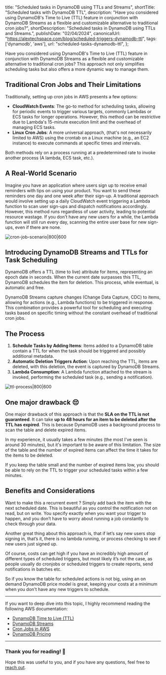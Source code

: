 
  title: "Scheduled tasks in DynamoDB using TTLs and Streams",
  shortTitle: "Scheduled tasks with DynamoDB TTL",
  description: "Have you considered using DynamoDB's Time to Live (TTL) feature in conjunction with DynamoDB Streams as a flexible and customizable alternative to traditional cron jobs?",
  shortDescription: "Scheduled tasks in DynamoDB using TTLs and Streams.",
  publishDate: "02/04/2024",
  canonicalUrl: "https://alextechspace.com/blog/scheduled-triggers-dynamodb-ttl",
  tags: ['dynamodb', 'aws'],
  url: "scheduled-tasks-dynamodb-ttl",
};

Have you considered using DynamoDB's Time to Live (TTL) feature in conjunction with DynamoDB Streams as a flexible and customizable alternative to traditional cron jobs? This approach not only simplifies scheduling tasks but also offers a more dynamic way to manage them.

## Traditional Cron Jobs and Their Limitations

Traditionally, setting up cron jobs in AWS presents a few options:

- **CloudWatch Events**: The go-to method for scheduling tasks, allowing for periodic events to trigger various targets, commonly Lambdas or ECS tasks for longer operations. However, this method can be restrictive due to Lambda's 15-minute execution limit and the overhead of managing ECS tasks.
- **Linux Cron Jobs**: A more universal approach, (that's not necessarily limited to AWS) using the crontab on a Linux machine (e.g., an EC2 instance) to execute commands at specific times and intervals.

Both methods rely on a process running at a predetermined rate to invoke another process (A lambda, ECS task, etc.).

## A Real-World Scenario

Imagine you have an application where users sign up to receive email reminders with tips on using your product. You want to send these reminders one day and one week after their sign-up. A traditional approach would involve setting up a daily CloudWatch event triggering a Lambda function to scan user sign-ups and dispatch notifications accordingly. However, this method runs regardless of user activity, leading to potential resource wastage.
If you don't have any new users for a while, the Lambda function will still run every day, scanning the entire user base for new sign-ups, even if there are none.

![cron-job-scenario|800|600](/cron-job-scenario.png)

## Introducing DynamoDB Streams and TTLs for Task Scheduling

DynamoDB offers a TTL (time to live) attribute for items, representing an epoch date in seconds. When the current date surpasses this TTL, DynamoDB schedules the item for deletion. This process, while eventual, is automatic and free.

DynamoDB Streams capture changes (Change Data Capture, CDC) to items, allowing for actions (e.g., Lambda functions) to be triggered in response. This combination provides a powerful tool for scheduling and executing tasks based on specific timing without the constant overhead of traditional cron jobs.

## The Process

1. **Schedule Tasks by Adding Items**: Items added to a DynamoDB table contain a TTL for when the task should be triggered and possibly additional metadata.
2. **Automatic Deletion Triggers Action**: Upon reaching the TTL, items are deleted, with this deletion, the event is captured by DynamoDB Streams.
3. **Lambda Consumption**: A Lambda function attached to the stream is invoked, performing the scheduled task (e.g., sending a notification).

![ttl-process|800|600](/ttl-process.png)


## One major drawback 😔

One major drawback of this approach is that the **SLA on the TTL is not guaranteed**. It can take **up to 48 hours for an item to be deleted after the TTL has expired**. 
This is because DynamoDB uses a background process to scan the table and delete expired items.

In my experience, it usually takes a few minutes (the most I've seen is around 30 minutes), but it's important to be aware of this limitation.
The size of the table and the number of expired items can affect the time it takes for the items to be deleted.

If you keep the table small and the number of expired items low, you should be able to rely on the TTL to trigger your scheduled tasks within a few minutes.


## Benefits and Considerations

Want to make this a recurrent event ? Simply add back the item with the next scheduled date. This is beautiful as you control the notification not on read, but on write. You specify exactly when you want your trigger to happen, and you don’t have to worry about running a job constantly to check through your data.

Another great thing about this approach is, that if let’s say new users stop signing in, that’s it, there is no lambda running, or process checking to see if new users just signed up.

Of course, costs can get high if you have an incredibly high amount of different types of scheduled triggers, but most likely it’s not the case, as people usually do cronjobs or scheduled triggers to create reports, send notifications in batches etc.

So if you know the table for scheduled actions is not big, using an on demand DynamoDB price model is great, keeping your costs at a minimum when you don't have any new triggers to schedule.

***

If you want to deep dive into this topic, I highly recommend reading the following AWS documentation:
- [DynamoDB Time to Live (TTL)](https://docs.aws.amazon.com/amazondynamodb/latest/developerguide/time-to-live-ttl-how-to.html)
- [DynamoDB Streams](https://docs.aws.amazon.com/amazondynamodb/latest/developerguide/Streams.html)
- [Cron Jobs in AWS](https://docs.aws.amazon.com/AmazonCloudWatch/latest/events/ScheduledEvents.html)
- [DynamoDB Pricing](https://aws.amazon.com/dynamodb/pricing/on-demand/)

***

### Thank you for reading! 🙏

Hope this was useful to you, and if you have any questions, feel free to [reach out](/#connect).

